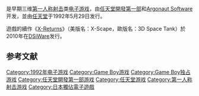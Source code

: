{{NoteTA
| G1=Games
}}
{{Infobox VG
| title = X
| japanese = エックス
| image =
| caption =
| developer = [[任天堂開發第一部|任天堂開發第一部]]<br />[[Argonaut_Software|Argonaut Software]]（协助）
| publisher = 任天堂
| director = [[坂本賀勇|坂本賀勇]]
| producer = [[横井军平|横井军平]]
| designer = [[Dylan_Cuthbert|Dylan Cuthbert]]<ref name="credits">Closing credits of ''X''. Retrieved on 09-28-2009.</ref>
| artist = 杉野憲一<ref name="credits" />
| composer = [[户高一生|户高一生]]<ref name="credits" />
| released = {{vgrelease|JP|1992年5月29日}}
| genre = 驾驶战斗模拟
| modes = [[单人电子游戏|单人]]
| platforms = [[Game_Boy|Game Boy]]
}}

{{Vgname|X|ja=エックス|diff=yes|}}是早期三维[[第一人称射击|第一人称射击]]类[[电子游戏|电子游戏]]，由[[任天堂開發第一部|任天堂開發第一部]]和[[Argonaut_Software|Argonaut Software]]开发，並由[[任天堂|任天堂]]于1992年5月29日发行。

遊戲的續作《[[X-Returns|X-Returns]]》（美版名：X-Scape，歐版名：3D Space Tank）於2010年在[[任天堂DSi|DSiWare]]发行。

== 参考文献 ==
{{Reflist}}

{{DEFAULTSORT:X}}
[[Category:1992年电子游戏|Category:1992年电子游戏]]
[[Category:Game_Boy游戏|Category:Game Boy游戏]]
[[Category:Game_Boy独占游戏|Category:Game Boy独占游戏]]
[[Category:任天堂開發第一部游戏|Category:任天堂開發第一部游戏]]
[[Category:任天堂游戏|Category:任天堂游戏]]
[[Category:第一人称射击游戏|Category:第一人称射击游戏]]
[[Category:日本獨佔電子遊戲|Category:日本獨佔電子遊戲]]

{{fps-videogame-stub}}
{{nintendo-stub}}